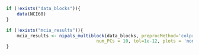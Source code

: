 <!-- This markdown is only for variable loading and sharing across the other
markdown files that are using code. In particular, the NCI60 and
mcia_results are required across most sections so this script is imported
as necessary.-->
```{r, echo=FALSE, include=FALSE}
if (!exists("data_blocks")){
    data(NCI60)
}

if (!exists("mcia_results")){
    mcia_results <- nipals_multiblock(data_blocks, preprocMethod='colprofile',
                                  num_PCs = 10, tol=1e-12, plots = 'none')
}
```